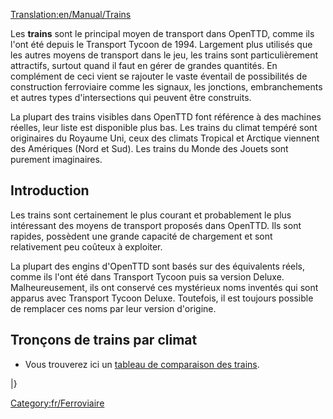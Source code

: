 [[Translation:en/Manual/Trains]]
{{fr/Manual/Table des matières}}

Les '''trains''' sont le principal moyen de transport dans OpenTTD, comme ils l'ont été depuis le Transport Tycoon de 1994. Largement plus utilisés que les autres moyens de transport dans le jeu, les trains sont particulièrement attractifs, surtout quand il faut en gérer de grandes quantités. En complément de ceci vient se rajouter le vaste éventail de possibilités de construction ferroviaire comme les signaux, les jonctions, embranchements et autres types d'intersections qui peuvent être construits.

La plupart des trains visibles dans OpenTTD font référence à des machines réelles, leur liste est disponible plus bas. Les trains du climat tempéré sont originaires du Royaume Uni, ceux des climats Tropical et Arctique viennent des Amériques (Nord et Sud). Les trains du Monde des Jouets sont purement imaginaires.

==Introduction==
Les trains sont certainement le plus courant et probablement le plus intéressant des moyens de transport proposés dans OpenTTD. Ils sont rapides, possèdent une grande capacité de chargement et sont relativement peu coûteux à exploiter.

La plupart des engins d'OpenTTD sont basés sur des équivalents réels, comme ils l'ont été dans Transport Tycoon puis sa version Deluxe. Malheureusement, ils ont conservé ces mystérieux noms inventés qui sont apparus avec Transport Tycoon Deluxe. Toutefois, il est toujours possible de remplacer ces noms par leur version d'origine.

==Tronçons de trains par climat==

* Vous trouverez ici un [[fr/Comparatif Trains|tableau de comparaison des trains]].

{{fr/Manual/Tableau des véhicules/En-tête}}
{{en/Manual/VehicleTable/Header|Vapeur}}
{{en/Manual/VehicleTable/Row|
*[[File:en/Manual/Base Set/Trains/Kirbypaultank.png|Kirby Paul Tank Engine]] [[fr/Manual/Base Set/Trains/Kirby Paul Tank|Kirby Paul Tank]]
*[[File:en/Manual/Base Set/Trains/Chaneyjubilee.png|Chaney "Jubilee" Engine]] [[fr/Manual/Base Set/Trains/Chaney 'Jubilee'|Chaney "Jubilee"]]
*[[File:en/Manual/Base Set/Trains/Ginzua4.png|Ginzu "A4" Engine]] [[fr/Manual/Base Set/Trains/Ginzu 'A4'|Ginzu "A4"]]
*[[File:en/Manual/Base Set/Trains/Sh8p.png|SH "8P" Engine]] [[fr/Manual/Base Set/Trains/SH '8P'|SH "8P"]]
|
*[[File:en/Manual/Base Set/Trains/Wills280.png|Wills 2-8-0 Engine]] [[fr/Manual/Base Set/Trains/Wills 2-8-0|Wills 2-8-0]]
|
*[[File:en/Manual/Base Set/Trains/Wills280.png|Wills 2-8-0 Engine]] [[fr/Manual/Base Set/Trains/Wills 2-8-0|Wills 2-8-0]]
|
*[[File:en/Manual/Base Set/Trains/Ploddyphutchoochoo.png|Ploddyphut Choo-Choo Engine]] [[fr/Manual/Base Set/Trains/Ploddyphut Choo-Choo|Ploddyphut Choo-Choo]]
*[[File:en/Manual/Base Set/Trains/Powernautchoochoo.png|Powernaut Choo-Choo Engine]] [[fr/Manual/Base Set/Trains/Powernaut Choo-Choo|Powernaut Choo-Choo]]
*[[File:en/Manual/Base Set/Trains/Mightymoverchoochoo.png|Might Mover Choo-Choo Engine]] [[fr/Manual/Base Set/Trains/Mightymover Choo-Choo|Mightymover Choo-Choo]]
}}
{{en/Manual/VehicleTable/Header|Diesel}}
{{en/Manual/VehicleTable/Row|
*[[File:en/Manual/Base Set/Trains/Manleymoreldmu.png|Manley-Morel DMU Engine]] [[fr/Manual/Base Set/Trains/Manley-Morel DMU|Manley-Morel DMU]]
*[[File:en/Manual/Base Set/Trains/Shhendry25.png|SH/Hendry "25" Engine]] [[fr/Manual/Base Set/Trains/Hendry '25'|SH/Hendry "25"]]
*[[File:en/Manual/Base Set/Trains/Floss47.png|Floss "47" Engine]] [[fr/Manual/Base Set/Trains/Floss '47'|Floss "47"]]
*[[File:en/Manual/Base Set/Trains/Uu37.png|UU "37" Engine]] [[fr/Manual/Base Set/Trains/UU '37'|UU "37"]]
*[[File:en/Manual/Base Set/Trains/Sh125.png|SH "125" Engine]] [[fr/Manual/Base Set/Trains/SH '125'|SH "125"]]
*[[File:en/Manual/Base Set/Trains/Dash.png|"Dash" Engine]] [[fr/'Dash'|"Dash"]]
|
*[[File:en/Manual/Base Set/Trains/Mjs250.png|MJS 250 Engine]] [[fr/Manual/Base Set/Trains/MJS250|MJS250]]
*[[File:en/Manual/Base Set/Trains/Kelling3100.png|Kelling 3100 Engine]] [[fr/Manual/Base Set/Trains/Kelling 3100|Kelling 3100]]
*[[File:en/Manual/Base Set/Trains/Cs4000.png|CS4000 Engine]] [[fr/Manual/Base Set/Trains/CS4000|CS4000]]
*[[File:en/Manual/Base Set/Trains/Cs2400.png|CS2400 Engine]] [[fr/Manual/Base Set/Trains/CS4000|CS2400]]
*[[File:en/Manual/Base Set/Trains/Mjs1000.png|MJS 1000 Engine]] [[fr/Manual/Base Set/Trains/MJS 1000|MJS 1000]]
*[[File:en/Manual/Base Set/Trains/Centennial.png|Centennial Engine]] [[fr/Manual/Base Set/Trains/Centennial|Centennial]]
*[[File:en/Manual/Base Set/Trains/Turnerturbo.png|Turner Turbo]] [[fr/Manual/Base Set/Trains/Turner Turbo|Turner Turbo]]
|
*[[File:en/Manual/Base Set/Trains/Mjs250.png|MJS 250 Engine]] [[fr/Manual/Base Set/Trains/MJS250|MJS250]]
*[[File:en/Manual/Base Set/Trains/Kelling3100.png|Kelling 3100 Engine]] [[fr/Manual/Base Set/Trains/Kelling 3100|Kelling 3100]]
*[[File:en/Manual/Base Set/Trains/Cs4000.png|CS4000 Engine]] [[fr/Manual/Base Set/Trains/CS4000|CS4000]]
*[[File:en/Manual/Base Set/Trains/Cs2400.png|CS2400 Engine]] [[fr/Manual/Base Set/Trains/CS2400|CS2400]]
*[[File:en/Manual/Base Set/Trains/Mjs1000.png|MJS 1000 Engine]] [[fr/Manual/Base Set/Trains/MJS 1000|MJS 1000]]
*[[File:en/Manual/Base Set/Trains/Centennial.png|Centennial Engine]] [[fr/Manual/Base Set/Trains/Centennial|Centennial]]
*[[File:en/Manual/Base Set/Trains/Turnerturbo.png|Turner Turbo]] [[fr/Manual/Base Set/Trains/Turner Turbo|Turner Turbo]]
|
*[[File:en/Manual/Base Set/Trains/Ploddyphutdiesel.png|Ploddyphut Diesel]] [[fr/Manual/Base Set/Trains/Ploddyphut Diesel|Ploddyphut Diesel]]
*[[File:en/Manual/Base Set/Trains/Powernautdiesel.png|Powernaut Diesel]] [[fr/Manual/Base Set/Trains/Powernaut Diesel|Powernaut Diesel]]
}}
{{en/Manual/VehicleTable/Header|Electrique}}
{{en/Manual/VehicleTable/Row|
*[[File:en/Manual/Base Set/Trains/Sh30.png|SH "30" Engine]] [[fr/Manual/Base Set/Trains/SH '30'|SH "30"]]
*[[File:en/Manual/Base Set/Trains/Sh40.png|SH "40" Engine]] [[fr/Manual/Base Set/Trains/SH '40'|SH "40"]]
*[[File:en/Manual/Base Set/Trains/Tim.png|"T.I.M" Engine]] [[fr/'T.I.M.'|"T.I.M."]]
*[[File:en/Manual/Base Set/Trains/Asiastar.png|"Asiastar" Engine]] [[fr/'AsiaStar'|"AsiaStar"]]
|
Aucune
|
Aucune
|
Aucune
}}
{{en/Manual/VehicleTable/Header|Monorail}}
{{en/Manual/VehicleTable/Row|
*[[File:en/Manual/Base Set/Trains/X2001.png|X2001 Monorail Engine]] [[fr/'X2001'|'X2001']]
*[[File:en/Manual/Base Set/Trains/Millenniumz1.png|Milennium 'Z1' Monorail Engine]] [[fr/'Millennium Z1'|'Millennium Z1']]
|
*[[File:en/Manual/Base Set/Trains/X2001.png|X2001 Monorail Engine]] [[fr/'X2001'|'X2001']]
*[[File:en/Manual/Base Set/Trains/Millenniumz1.png|Milennium 'Z1' Monorail Engine]] [[fr/'Millennium Z1'|'Millennium Z1']]
|
*[[File:en/Manual/Base Set/Trains/X2001.png|X2001 Monorail Engine]] [[fr/'X2001'|'X2001']]
*[[File:en/Manual/Base Set/Trains/Millenniumz1.png|Milennium 'Z1' Monorail Engine]] [[fr/'Millennium Z1'|'Millennium Z1']]
|
*[[File:en/Manual/Base Set/Trains/Wizzowowz99.png|Wizzowow 'Z99' Monorail Engine]] [[fr/Manual/Base Set/Trains/Wizzowow Z99|Wizzowow Z99]]
}}
{{en/Manual/VehicleTable/Header|MagLev}}
{{en/Manual/VehicleTable/Row|
*[[File:en/Manual/Base Set/Trains/Lev1leviathan.png|MagLev Engine 1: Leviathan]] [[fr/Lev1 'Leviathan'|Lev1 'Leviathan']]
*[[File:en/Manual/Base Set/Trains/Lev2cyclops.png|MagLev Engine 2: Cyclops]] [[fr/Lev2 'Cyclops'|Lev2 'Cyclops']]
*[[File:en/Manual/Base Set/Trains/Lev3pegasus.png|MagLev Engine 3: Pegasus]] [[fr/Lev3 'Pegasus'|Lev3 'Pegasus']]
*[[File:en/Manual/Base Set/Trains/Lev4chimaerarhead.png|MagLev Engine 4: Chimaera (front)]] [[fr/Lev4 'Chimaera'|Lev4 'Chimaera']]
|
*[[File:en/Manual/Base Set/Trains/Lev1leviathan.png|MagLev Engine 1: Leviathan]] [[fr/Lev1 'Leviathan'|Lev1 'Leviathan']]
*[[File:en/Manual/Base Set/Trains/Lev2cyclops.png|MagLev Engine 2: Cyclops]] [[fr/Lev2 'Cyclops'|Lev2 'Cyclops']]
*[[File:en/Manual/Base Set/Trains/Lev3pegasus.png|MagLev Engine 3: Pegasus]] [[fr/Lev3 'Pegasus'|Lev3 'Pegasus']]
*[[File:en/Manual/Base Set/Trains/Lev4chimaerarhead.png|MagLev Engine 4: Chimaera (front)]] [[fr/Lev4 'Chimaera'|Lev4 'Chimaera']]
|
*[[File:en/Manual/Base Set/Trains/Lev1leviathan.png|MagLev Engine 1: Leviathan]] [[fr/Lev1 'Leviathan'|Lev1 'Leviathan']]
*[[File:en/Manual/Base Set/Trains/Lev2cyclops.png|MagLev Engine 2: Cyclops]] [[fr/Lev2 'Cyclops'|Lev2 'Cyclops']]
*[[File:en/Manual/Base Set/Trains/Lev3pegasus.png|MagLev Engine 3: Pegasus]] [[fr/Lev3 'Pegasus'|Lev3 'Pegasus']]
*[[File:en/Manual/Base Set/Trains/Lev4chimaerarhead.png|MagLev Engine 4: Chimaera (front)]] [[fr/Lev4 'Chimaera'|Lev4 'Chimaera']]
|
*[[File:en/Manual/Base Set/Trains/Wizzowowrocketeer.png|Toyland Wizzowow Rocketeer]] [[fr/Manual/Base Set/Trains/Wizzowow Rocketeer|Wizzowow Rocketeer]]
}}
{{en/Manual/VehicleTable/Header|Wagons}}
{{en/Manual/VehicleTable/Row|
*[[File:en/Manual/Base Set/Trains/Passengercarriage.png|Standard Passenger Carriage]] [[fr/Manual/Base Set/Trains/Voiture à voyageurs|Voiture à voyageurs]]
*[[File:en/Manual/Base Set/Trains/Mailvan.png|Standard Mail Van]] [[fr/Manual/Base Set/Trains/Wagon de courrier|Wagon de courrier]]
*[[File:en/Manual/Base Set/Trains/Coaltruck.png|Standard Coal Truck]] [[fr/Manual/Base Set/Trains/Wagon de charbon|Wagon de charbon]]
*[[File:en/Manual/Base Set/Trains/Oiltanker car.png|Standard Oil Tanker]] [[fr/Manual/Base Set/Trains/Wagon-citerne de pétrole|Wagon-citerne de pétrole]]
*[[File:en/Manual/Base Set/Trains/Livestockvan.png|Standard Livestock Van]] [[fr/Manual/Base Set/Trains/Wagon à bétail|Wagon à bétail]]
*[[File:en/Manual/Base Set/Trains/Goodsvan.png|Standard Goods Van]] [[fr/Wagon de biens|Wagon de biens]]
*[[File:en/Manual/Base Set/Trains/Grainhopper.png|Standard Grain Hopper]] [[fr/Manual/Base Set/Trains/Wagon à céréales|Wagon à céréales]]
*[[File:en/Manual/Base Set/Trains/Woodtruck.png|Standard Wood Truck]] [[fr/Manual/Base Set/Trains/Wagon à bois|Wagon à bois]]
*[[File:en/Manual/Base Set/Trains/Ironorehopper.png|Standard Iron Ore Hopper]] [[fr/Wagon à fer|Wagon à fer]]
*[[File:en/Manual/Base Set/Trains/Steeltruck.png|Standard Steel Truck]] [[fr/Wagon à acier|Wagon à acier]]
*[[File:en/Manual/Base Set/Trains/Armouredvan.png|Standard Armoured Van]] [[fr/Manual/Base Set/Trains/Wagon blindé|Wagon blindé]]
|
*[[File:en/Manual/Base Set/Trains/Passengercarriagex.png|Tropical and Sub-arctic Passenger Carriage]] [[fr/Manual/Base Set/Trains/Voiture à voyageurs|Voiture à voyageurs]]
*[[File:en/Manual/Base Set/Trains/Mailvan.png|Standard Mail Van]] [[fr/Manual/Base Set/Trains/Wagon de courrier|Wagon de courrier]]
*[[File:en/Manual/Base Set/Trains/Coaltruck.png|Standard Coal Truck]] [[fr/Manual/Base Set/Trains/Wagon de charbon|Wagon de charbon]]
*[[File:en/Manual/Base Set/Trains/Oiltanker car.png|Standard Oil Tanker]] [[fr/Manual/Base Set/Trains/Wagon-citerne de pétrole|Wagon-citerne de pétrole]]
*[[File:en/Manual/Base Set/Trains/Livestockvan.png|Standard Livestock Van]] [[fr/Manual/Base Set/Trains/Wagon à bétail|Wagon à bétail]]
*[[File:en/Manual/Base Set/Trains/Goodsvan.png|Standard Goods Van]] [[fr/Wagon de biens|Wagon de biens]]
*[[File:en/Manual/Base Set/Trains/Grainhopper.png|Standard Grain Hopper]] [[fr/Manual/Base Set/Trains/Wagon à céréales|Wagon à céréales]]
*[[File:en/Manual/Base Set/Trains/Woodtruck.png|Standard Wood Truck]] [[fr/Manual/Base Set/Trains/Wagon à bois|Wagon à bois]]
*[[File:en/Manual/Base Set/Trains/Armouredvan.png|Standard Armoured Van]] [[fr/Manual/Base Set/Trains/Wagon blindé|Wagon blindé]]
*[[File:en/Manual/Base Set/Trains/Foodvan.png|Tropical and Sub-arctic Food Van]] [[fr/Manual/Base Set/Trains/Wagon de nourriture|Wagon de nourriture]]
*[[File:en/Manual/Base Set/Trains/Papertruck.png|Tropical and Sub-arctic Paper Truck]] [[fr/Wagon à papier|Wagon à papier]]
|
*[[File:en/Manual/Base Set/Trains/Passengercarriagex.png|Tropical and Sub-arctic Passenger Carriage]] [[fr/Manual/Base Set/Trains/Voiture à voyageurs|Voiture à voyageurs]]
*[[File:en/Manual/Base Set/Trains/Mailvan.png|Standard Mail Van]] [[fr/Manual/Base Set/Trains/Wagon de courrier|Wagon de courrier]]
*[[File:en/Manual/Base Set/Trains/Oiltanker car.png|Standard Oil Tanker]] [[fr/Manual/Base Set/Trains/Wagon-citerne de pétrole|Wagon-citerne de pétrole]]
*[[File:en/Manual/Base Set/Trains/Goodsvan.png|Standard Goods Van]] [[fr/Wagon de biens|Wagon de biens]]
*[[File:en/Manual/Base Set/Trains/Grainhopper.png|Standard Grain Hopper]] [[fr/Manual/Base Set/Trains/Wagon à céréales|Wagon à céréales]]
*[[File:en/Manual/Base Set/Trains/Woodtruck.png|Standard Wood Truck]] [[fr/Manual/Base Set/Trains/Wagon à bois|Wagon à bois]]
*[[File:en/Manual/Base Set/Trains/Armouredvan.png|Standard Armoured Van]] [[fr/Manual/Base Set/Trains/Wagon blindé|Wagon blindé]]
*[[File:en/Manual/Base Set/Trains/Foodvan.png|Tropical and Sub-arctic Food Van]] [[fr/Manual/Base Set/Trains/Wagon de nourriture|Wagon de nourriture]]
*[[File:en/Manual/Base Set/Trains/Copperorehopper.png|Tropical Copper Ore Hopper]] [[fr/Wagon à cuivre|Wagon à cuivre]]
*[[File:en/Manual/Base Set/Trains/Watertanker.png|Tropical Water Tanker]] [[fr/Manual/Base Set/Trains/Wagon-citerne d'eau|Wagon-citerne d'eau]]
*[[File:en/Manual/Base Set/Trains/Fruittruck.png|Tropical Fruit Truck]] [[fr/Manual/Base Set/Trains/Wagon à fruits|Wagon à fruits]]
*[[File:en/Manual/Base Set/Trains/Rubbertruck.png|Tropcial Rubber Truck]] [[fr/Manual/Base Set/Trains/Wagon à caoutchouc|Wagon à caoutchouc]]
|
*[[File:en/Manual/Base Set/Trains/Passengercarriagetoyland.png|Standard Passenger Carriage]] [[fr/Manual/Base Set/Trains/Voiture à voyageurs|Voiture à voyageurs]]
*[[File:en/Manual/Base Set/Trains/Mailvanx.png|Standard Mail Van]] [[fr/Manual/Base Set/Trains/Wagon de courrier|Wagon de courrier]]
*[[File:en/Manual/Base Set/Trains/Sugartruck.png|Toyland Sugar Truck]] [[fr/Wagon à sucre|Wagon à sucre]]
*[[File:en/Manual/Base Set/Trains/Candyflosshopper.png|Toyland Candyfloss Hopper]] [[fr/Wagon à barbe à papa|Wagon à barbe à papa]]
*[[File:en/Manual/Base Set/Trains/Toffeehopper.png|Toyland Toffee Hopper]] [[fr/Wagon à caramel|Wagon à caramel]]
*[[File:en/Manual/Base Set/Trains/Bubblevan.png|Toyland Bubble Van]] [[fr/Manual/Base Set/Trains/Wagon à bulles|Wagon à bulles]]
*[[File:en/Manual/Base Set/Trains/Colatanker.png|Toyland Cola Tanker]] [[fr/Wagon-citerne de cola|Wagon-citerne de cola]]
*[[File:en/Manual/Base Set/Trains/Sweetvan.png|Toyland Sweet Van]] [[fr/Wagon à bonbons|Wagon à bonbons]]
*[[File:en/Manual/Base Set/Trains/Toyvan.png|Toyland Toy Van]] [[fr/Wagon à jouets|Wagon à jouets]]
*[[File:en/Manual/Base Set/Trains/Batterytruck.png|Toyland Battery Truck]] [[fr/Wagon à batteries|Wagon à batteries]]
*[[File:en/Manual/Base Set/Trains/Fuzzydrinktruck.png|Toyland Fuzzy Drink Truck]] [[fr/Wagon à boissons gazeuses|Wagon à boissons gazeuses]]
*[[File:en/Manual/Base Set/Trains/Plastictruck.png|Toyland Plastic Truck]] [[fr/Wagon à plastique|Wagon à plastique]]
}}
|}

[[Category:fr/Ferroviaire]]